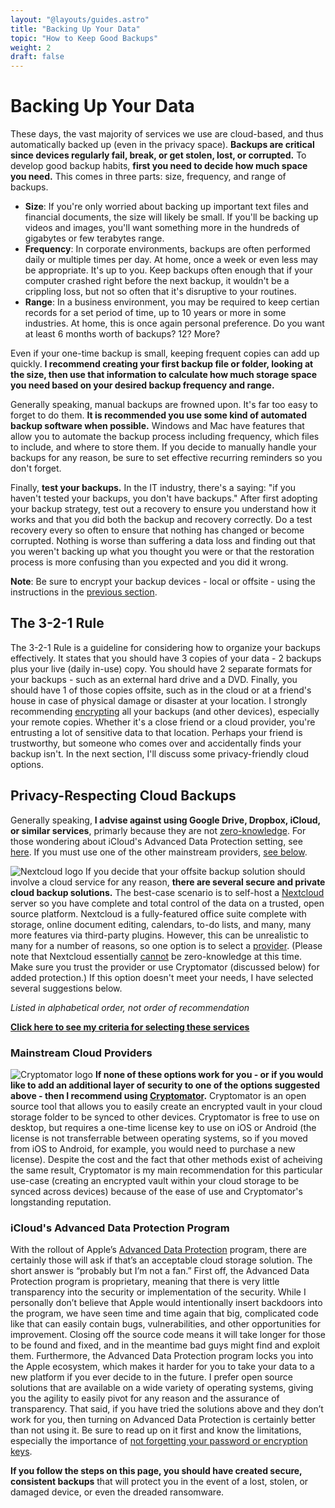 ```yaml
---
layout: "@layouts/guides.astro"
title: "Backing Up Your Data"
topic: "How to Keep Good Backups"
weight: 2
draft: false
---
```



# Backing Up Your Data

These days, the vast majority of services we use are cloud-based, and thus automatically backed up (even in the privacy space).  **Backups are critical since devices regularly fail, break, or get stolen, lost, or corrupted.** To develop good backup habits, **first you need to decide how much space you need.** This comes in three parts: size, frequency, and range of backups.

- **Size**: If you're only worried about backing up important text files and financial documents, the size will likely be small. If you'll be backing up videos and images, you'll want something more in the hundreds of gigabytes or few terabytes range.
- **Frequency**: In corporate environments, backups are often performed daily or multiple times per day. At home, once a week or even less may be appropriate. It's up to you. Keep backups often enough that if your computer crashed right before the next backup, it wouldn't be a crippling loss, but not so often that it's disruptive to your routines.
- **Range**: In a business environment, you may be required to keep certian records for a set period of time, up to 10 years or more in some industries. At home, this is once again personal preference. Do you want at least 6 months worth of backups? 12? More?

Even if your one-time backup is small, keeping frequent copies can add up quickly. **I recommend creating your first backup file or folder, looking at the size, then use that information to calculate how much storage space you need based on your desired backup frequency and range.**

Generally speaking, manual backups are frowned upon. It's far too easy to forget to do them. **It is recommended you use some kind of automated backup software when possible.** Windows and Mac have features that allow you to automate the backup process including frequency, which files to include, and where to store them. If you decide to manually handle your backups for any reason, be sure to set effective recurring reminders so you don't forget.

Finally, **test your backups.** In the IT industry, there's a saying: "if you haven't tested your backups, you don't have backups." After first adopting your backup strategy, test out a recovery to ensure you understand how it works and that you did both the backup and recovery correctly. Do a test recovery every so often to ensure that nothing has changed or become corrupted. Nothing is worse than suffering a data loss and finding out that you weren't backing up what you thought you were or that the restoration process is more confusing than you expected and you did it wrong.

**Note**: Be sure to encrypt your backup devices - local or offsite - using the instructions in the [previous section](/guides/moderately-important/devices).

## The 3-2-1 Rule

The 3-2-1 Rule is a guideline for considering how to organize your backups effectively. It states that you should have 3 copies of your data - 2 backups plus your live (daily in-use) copy. You should have 2 separate formats for your backups - such as an external hard drive and a DVD. Finally, you should have 1 of those copies offsite, such as in the cloud or at a friend's house in case of physical damage or disaster at your location. I strongly recommending [encrypting](/guides/moderately-important/devices) all your backups (and other devices), especially your remote copies. Whether it's a close friend or a cloud provider, you're entrusting a lot of sensitive data to that location. Perhaps your friend is trustworthy, but someone who comes over and accidentally finds your backup isn't. In the next section, I'll discuss some privacy-friendly cloud options.

## Privacy-Respecting Cloud Backups

Generally speaking, **I advise against using Google Drive, Dropbox, iCloud, or similar services**, primarly because they are not [zero-knowledge](/guides/prologue/encryption). For those wondering about iCloud's Advanced Data Protection setting, see [here](/guides/less-important/backups#iclouds-advanced-data-protection-program). If you must use one of the other mainstream providers, [see below](/guides/less-important/backups#mainstream-cloud-providers).

<img
  src="/images/logos/nextcloud.png"
  alt="Nextcloud logo"
  class="float-right mx-6 w-24"
/>
If you decide that your offsite backup solution should involve a cloud service
for any reason, **there are several secure and private cloud backup solutions.**
The best-case scenario is to self-host a [Nextcloud](https://nextcloud.com/)
server so you have complete and total control of the data on a trusted, open
source platform. Nextcloud is a fully-featured office suite complete with
storage, online document editing, calendars, to-do lists, and many, many more
features via third-party plugins. However, this can be unrealistic to many for a
number of reasons, so one option is to select a
[provider](https://nextcloud.com/signup/). (Please note that Nextcloud
essentially [cannot](https://nextcloud.com/blog/encryption-in-nextcloud/) be
zero-knowledge at this time. Make sure you trust the provider or use Cryptomator
(discussed below) for added protection.) If this option doesn't meet your needs,
I have selected several suggestions below.

_Listed in alphabetical order, not order of recommendation_

<ProsAndCons data={data} headingLevel={4} />

**[Click here to see my criteria for selecting these services](/criteria#backup--cloud-storage)**

### Mainstream Cloud Providers

<img
  src="/images/logos/cryptomator.png"
  alt="Cryptomator logo"
  class="float-left mx-6 w-24"
/>
**If none of these options work for you - or if you would like to add an
additional layer of security to one of the options suggested above - then I
recommend using [Cryptomator](https://cryptomator.org/).** Cryptomator is an
open source tool that allows you to easily create an encrypted vault in your
cloud storage folder to be synced to other devices. Cryptomator is free to use
on desktop, but requires a one-time license key to use on iOS or Android (the
license is not transferrable between operating systems, so if you moved from iOS
to Android, for example, you would need to purchase a new license). Despite the
cost and the fact that other methods exist of acheiving the same result,
Cryptomator is my main recommendation for this particular use-case (creating an
encrypted vault within your cloud storage to be synced across devices) because
of the ease of use and Cryptomator's longstanding reputation.

### iCloud's Advanced Data Protection Program

With the rollout of Apple’s [Advanced Data Protection](https://support.apple.com/en-us/HT202303) program, there are certainly those will ask if that’s an acceptable cloud storage solution. The short answer is “probably but I’m not a fan.” First off, the Advanced Data Protection program is proprietary, meaning that there is very little transparency into the security or implementation of the security. While I personally don’t believe that Apple would intentionally insert backdoors into the program, we have seen time and time again that big, complicated code like that can easily contain bugs, vulnerabilities, and other opportunities for improvement. Closing off the source code means it will take longer for those to be found and fixed, and in the meantime bad guys might find and exploit them. Furthermore, the Advanced Data Protection program locks you into the Apple ecosystem, which makes it harder for you to take your data to a new platform if you ever decide to in the future. I prefer open source solutions that are available on a wide variety of operating systems, giving you the agility to easily pivot for any reason and the assurance of transparency. That said, if you have tried the solutions above and they don’t work for you, then turning on Advanced Data Protection is certainly better than not using it. Be sure to read up on it first and know the limitations, especially the importance of [not forgetting your password or encryption keys](/guides/prologue/encryption##dont-lose-your-password).

**If you follow the steps on this page, you should have created secure, consistent backups** that will protect you in the event of a lost, stolen, or damaged device, or even the dreaded ransomware.
